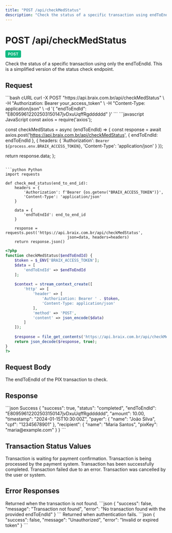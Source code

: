 ```yaml
---
title: "POST /api/checkMedStatus"
description: "Check the status of a specific transaction using endToEndId"
---
```


# POST /api/checkMedStatus

<span style="background-color: #10B981; color: white; padding: 4px 8px; border-radius: 4px; font-size: 12px; font-weight: 600; text-transform: uppercase;">POST</span>

Check the status of a specific transaction using only the endToEndId. This is a simplified version of the status check endpoint.

## Request

<RequestExample>
```bash cURL
curl -X POST "https://api.braix.com.br/api/checkMedStatus" \
  -H "Authorization: Bearer your_access_token" \
  -H "Content-Type: application/json" \
  -d '{
    "endToEndId": "E80959612202503150147jvDxuUqffRgdddddd"
  }'
```
</RequestExample>

<CodeGroup>
```javascript JavaScript
const axios = require('axios');

const checkMedStatus = async (endToEndId) => {
  const response = await axios.post('https://api.braix.com.br/api/checkMedStatus', {
    endToEndId: endToEndId
  }, {
    headers: {
      'Authorization': `Bearer ${process.env.BRAIX_ACCESS_TOKEN}`,
      'Content-Type': 'application/json'
    }
  });
  
  return response.data;
};
```

```python Python
import requests

def check_med_status(end_to_end_id):
    headers = {
        'Authorization': f'Bearer {os.getenv("BRAIX_ACCESS_TOKEN")}',
        'Content-Type': 'application/json'
    }
    
    data = {
        'endToEndId': end_to_end_id
    }
    
    response = requests.post('https://api.braix.com.br/api/checkMedStatus', 
                           json=data, headers=headers)
    return response.json()
```

```php PHP
<?php
function checkMedStatus($endToEndId) {
    $token = $_ENV['BRAIX_ACCESS_TOKEN'];
    $data = [
        'endToEndId' => $endToEndId
    ];
    
    $context = stream_context_create([
        'http' => [
            'header' => [
                'Authorization: Bearer ' . $token,
                'Content-Type: application/json'
            ],
            'method' => 'POST',
            'content' => json_encode($data)
        ]
    ]);
    
    $response = file_get_contents('https://api.braix.com.br/api/checkMedStatus', false, $context);
    return json_decode($response, true);
}
?>
```
</CodeGroup>

## Request Body

<ParamField query="endToEndId" type="string" required>
  The endToEndId of the PIX transaction to check.
</ParamField>

## Response

<ResponseExample>
```json Success
{
  "success": true,
  "status": "completed",
  "endToEndId": "E80959612202503150147jvDxuUqffRgdddddd",
  "amount": 10.00,
  "timestamp": "2024-01-15T10:30:00Z",
  "payer": {
    "name": "João Silva",
    "cpf": "12345678901"
  },
  "recipient": {
    "name": "Maria Santos",
    "pixKey": "maria@example.com"
  }
}
```
</ResponseExample>

## Transaction Status Values

<AccordionGroup>
<Accordion title="pending">
  Transaction is waiting for payment confirmation.
</Accordion>

<Accordion title="processing">
  Transaction is being processed by the payment system.
</Accordion>

<Accordion title="completed">
  Transaction has been successfully completed.
</Accordion>

<Accordion title="failed">
  Transaction failed due to an error.
</Accordion>

<Accordion title="cancelled">
  Transaction was cancelled by the user or system.
</Accordion>
</AccordionGroup>

## Error Responses

<ResponseField name="404 Not Found" type="object">
  Returned when the transaction is not found.

  <Expandable title="Error Response">
    ```json
    {
      "success": false,
      "message": "Transaction not found",
      "error": "No transaction found with the provided endToEndId"
    }
    ```
  </Expandable>
</ResponseField>

<ResponseField name="401 Unauthorized" type="object">
  Returned when authentication fails.

  <Expandable title="Error Response">
    ```json
    {
      "success": false,
      "message": "Unauthorized",
      "error": "Invalid or expired token"
    }
    ```
  </Expandable>
</ResponseField>
